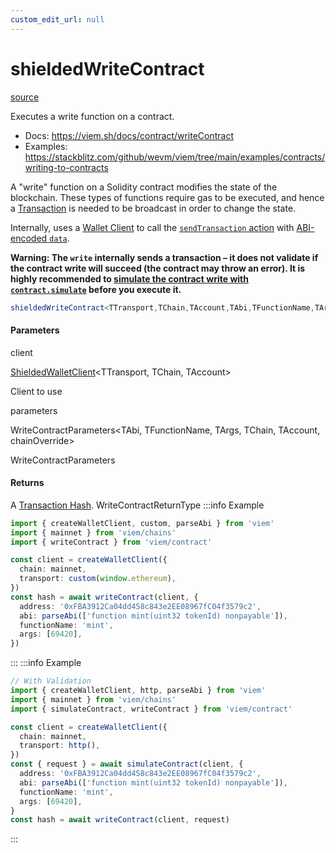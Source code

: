```yaml
---
custom_edit_url: null
---
```


# shieldedWriteContract
<div className="doc-side">
<div className="doc-main-source">

[source](https://github.com/SeismicSystems/seismic-client/blob/d15de72/packages/seismic-viem/src/contract/write.ts#L90)

</div>
</div>

<div className="doc-subtitle">

Executes a write function on a contract.

- Docs: https://viem.sh/docs/contract/writeContract
- Examples: https://stackblitz.com/github/wevm/viem/tree/main/examples/contracts/writing-to-contracts

A "write" function on a Solidity contract modifies the state of the blockchain. These types of functions require gas to be executed, and hence a [Transaction](https://viem.sh/docs/glossary/terms) is needed to be broadcast in order to change the state.

Internally, uses a [Wallet Client](https://viem.sh/docs/clients/wallet) to call the [`sendTransaction` action](https://viem.sh/docs/actions/wallet/sendTransaction) with [ABI-encoded `data`](https://viem.sh/docs/contract/encodeFunctionData).

__Warning: The `write` internally sends a transaction – it does not validate if the contract write will succeed (the contract may throw an error). It is highly recommended to [simulate the contract write with `contract.simulate`](https://viem.sh/docs/contract/writeContract#usage) before you execute it.__

</div>

```ts
shieldedWriteContract<TTransport,TChain,TAccount,TAbi,TFunctionName,TArgs,chainOverride>(client: ShieldedWalletClient<TTransport, TChain, TAccount>, parameters: WriteContractParameters<TAbi, TFunctionName, TArgs, TChain, TAccount, chainOverride>): Promise<WriteContractReturnType>
```

<h4>Parameters</h4>

<div className="doc-param">

<div className="doc-param-header">

<span className="doc-name">client</span>

<div className="doc-type">

[ShieldedWalletClient](../Type/ShieldedWalletClient)&lt;TTransport,&nbsp;TChain,&nbsp;TAccount&gt;

</div>

</div>

<div className="doc-desc">

Client to use

</div>

</div>

<div className="doc-param">

<div className="doc-param-header">

<span className="doc-name">parameters</span>

<div className="doc-type">

WriteContractParameters&lt;TAbi,&nbsp;TFunctionName,&nbsp;TArgs,&nbsp;TChain,&nbsp;TAccount,&nbsp;chainOverride&gt;

</div>

</div>

<div className="doc-desc">

WriteContractParameters

</div>

</div>

<h4 className="doc-comment-title">Returns</h4>

A [Transaction Hash](https://viem.sh/docs/glossary/terms#hash). WriteContractReturnType
:::info Example

```ts
import { createWalletClient, custom, parseAbi } from 'viem'
import { mainnet } from 'viem/chains'
import { writeContract } from 'viem/contract'

const client = createWalletClient({
  chain: mainnet,
  transport: custom(window.ethereum),
})
const hash = await writeContract(client, {
  address: '0xFBA3912Ca04dd458c843e2EE08967fC04f3579c2',
  abi: parseAbi(['function mint(uint32 tokenId) nonpayable']),
  functionName: 'mint',
  args: [69420],
})
```

:::
:::info Example

```ts
// With Validation
import { createWalletClient, http, parseAbi } from 'viem'
import { mainnet } from 'viem/chains'
import { simulateContract, writeContract } from 'viem/contract'

const client = createWalletClient({
  chain: mainnet,
  transport: http(),
})
const { request } = await simulateContract(client, {
  address: '0xFBA3912Ca04dd458c843e2EE08967fC04f3579c2',
  abi: parseAbi(['function mint(uint32 tokenId) nonpayable']),
  functionName: 'mint',
  args: [69420],
}
const hash = await writeContract(client, request)
```

:::